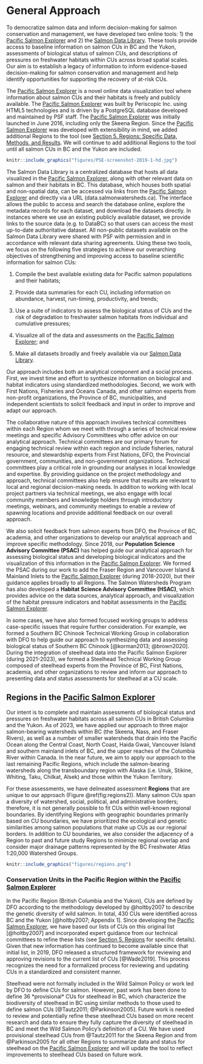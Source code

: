 # General Approach

To democratize salmon data and inform decision-making for salmon conservation and management, we have developed two online tools: 1) the [Pacific Salmon Explorer](https://www.salmonexplorer.ca) and 2) the [Salmon Data Library](https://www.data.salmonwatersheds.ca). These tools provide access to baseline information on salmon CUs in BC and the Yukon, assessments of biological status of salmon CUs, and descriptions of pressures on freshwater habitats within CUs across broad spatial scales. Our aim is to establish a legacy of information to inform evidence-based decision-making for salmon conservation and management and help identify opportunities for supporting the recovery of at-risk CUs.

The [Pacific Salmon Explorer](https://www.salmonexplorer.ca) is a novel online data visualization tool where information about salmon CUs and their habitats is freely and publicly available. The [Pacific Salmon Explorer](https://www.salmonexplorer.ca) was built by Periscopic Inc. using HTML5 technologies and is driven by a PostgreSQL database developed and maintained by PSF staff. The [Pacific Salmon Explorer](https://www.salmonexplorer.ca) was initially launched in June 2016, including only the Skeena Region. Since the [Pacific Salmon Explorer](https://www.salmonexplorer.ca) was developed with extensibility in mind, we added additional Regions to the tool (see [Section 5. Regions: Specific Data, Methods, and Results](#regions). We will continue to add additional Regions to the tool until all salmon CUs in BC and the Yukon are included.

```r
knitr::include_graphics("figures/PSE-screenshot-2019-1-hd.jpg")
```

The Salmon Data Library is a centralized database that hosts all data visualized in the [Pacific Salmon Explorer](https://www.salmonexplorer.ca), along with other relevant data on salmon and their habitats in BC. This database, which houses both spatial and non-spatial data, can be accessed via links from the [Pacific Salmon Explorer](https://www.salmonexplorer.ca) and directly via a URL (data.salmonwatersheds.ca). The interface allows the public to access and search the database online, explore the metadata records for each dataset, and download the datasets directly. In instances where we use an existing publicly available dataset, we provide links to the source data (e.g. to DataBC) so that users can access the most up-to-date authoritative dataset. All non-public datasets available on the Salmon Data Library were shared with PSF with permission and in accordance with relevant data sharing agreements. Using these two tools, we focus on the following five strategies to achieve our overarching objectives of strengthening and improving access to baseline scientific information for salmon CUs:

1.  Compile the best available existing data for Pacific salmon populations and their habitats;

2.  Provide data summaries for each CU, including information on abundance, harvest, run-timing, productivity, and trends;

3.  Use a suite of indicators to assess the biological status of CUs and the risk of degradation to freshwater salmon habitats from individual and cumulative pressures;

4.  Visualize all of the data and assessments on the [Pacific Salmon Explorer](https://www.salmonexplorer.ca); and

5.  Make all datasets broadly and freely available via our [Salmon Data Library](https://www.data.salmonwatersheds.ca).

Our approach includes both an analytical component and a social process. First, we invest time and effort to synthesize information on biological and habitat indicators using standardized methodologies. Second, we work with First Nations, Fisheries and Oceans Canada, and other salmon experts from non-profit organizations, the Province of BC, municipalities, and independent scientists to solicit feedback and input in order to improve and adapt our approach.

The collaborative nature of this approach involves technical committees within each Region whom we meet with through a series of technical review meetings and specific Advisory Committees who offer advice on our analytical approach. Technical committees are our primary forum for engaging technical review within each region and include fisheries, natural resource, and stewardship experts from First Nations, DFO, the Provincial government, communities, and non-government organizations. Technical committees play a critical role in grounding our analyses in local knowledge and expertise. By providing guidance on the project methodology and approach, technical committees also help ensure that results are relevant to local and regional decision-making needs. In addition to working with local project partners via technical meetings, we also engage with local community members and knowledge holders through introductory meetings, webinars, and community meetings to enable a review of spawning locations and provide additional feedback on our overall approach.

We also solicit feedback from salmon experts from DFO, the Province of BC, academia, and other organizations to develop our analytical approach and improve specific methodology. Since 2018, our **Population Science Advisory Committee (PSAC)** has helped guide our analytical approach for assessing biological status and developing biological indicators and the visualization of this information in the [Pacific Salmon Explorer](https://www.salmonexplorer.ca). We formed the PSAC during our work to add the Fraser Region and Vancouver Island & Mainland Inlets to the [Pacific Salmon Explorer](https://www.salmonexplorer.ca) (during 2018-2020), but their guidance applies broadly to all Regions. The Salmon Watersheds Program has also developed a **Habitat Science Advisory Committee (HSAC)**, which provides advice on the data sources, analytical approach, and visualization of the habitat pressure indicators and habitat assessments in the [Pacific Salmon Explorer](https://www.salmonexplorer.ca).

In some cases, we have also formed focused working groups to address case-specific issues that require further consideration. For example, we formed a Southern BC Chinook Technical Working Group in collaboration with DFO to help guide our approach to synthesizing data and assessing biological status of Southern BC Chinook [@korman2013; @brown2020]. During the integration of steelhead data into the Pacific Salmon Explorer (during 2021-2023), we formed a Steelhead Technical Working Group composed of steelhead experts from the Province of BC, First Nations, academia, and other organizations to review and inform our approach to presenting data and status assessments for steelhead at a CU scale.

## Regions in the [Pacific Salmon Explorer](https://www.salmonexplorer.ca)

Our intent is to complete and maintain assessments of biological status and pressures on freshwater habitats across all salmon CUs in British Columbia and the Yukon. As of 2023, we have applied our approach to three major salmon-bearing watersheds within BC (the Skeena, Nass, and Fraser Rivers), as well as a number of smaller watersheds that drain into the Pacific Ocean along the Central Coast, North Coast, Haida Gwaii, Vancouver Island and southern mainland inlets of BC, and the upper reaches of the Columbia River within Canada. In the near future, we aim to apply our approach to the last remaining Pacific Regions, which include the salmon-bearing watersheds along the transboundary region with Alaska (i.e. Unuk, Stikine, Whiting, Taku, Chilkat, Alsek) and those within the Yukon Territory.

For these assessments, we have delineated assessment **Regions** that are unique to our approach (Figure \@ref(fig:regions2)). Many salmon CUs span a diversity of watershed, social, political, and administrative borders; therefore, it is not generally possible to fit CUs within well-known regional boundaries. By identifying Regions with geographic boundaries primarily based on CU boundaries, we have prioritized the ecological and genetic similarities among salmon populations that make up CUs as our regional borders. In addition to CU boundaries, we also consider the adjacency of a Region to past and future study Regions to minimize regional overlap and consider major drainage patterns represented by the BC Freshwater Atlas 1:20,000 Watershed Groups.

```r
knitr::include_graphics("figures/regions.png")
```

### Conservation Units in the Pacific Region within the [Pacific Salmon Explorer](https://www.salmonexplorer.ca)

In the Pacific Region (British Columbia and the Yukon), CUs are defined by DFO according to the methodology developed by @holtby2007 to describe the genetic diversity of wild salmon. In total, 430 CUs were identified across BC and the Yukon [@holtby2007; Appendix 1]. Since developing the [Pacific Salmon Explorer](https://www.salmonexplorer.ca), we have based our lists of CUs on this original list [@holtby2007] and incorporated expert guidance from our technical committees to refine these lists (see [Section 5. Regions](#regions) for specific details). Given that new information has continued to become available since that initial list, in 2019, DFO released a structured framework for reviewing and approving revisions to the current list of CUs [@Wade2019]. This process recognizes the need for a formalized process for reviewing and updating CUs in a standardized and consistent manner.

Steelhead were not formally included in the Wild Salmon Policy or work led by DFO to define CUs for salmon. However, past work has been done to define 36 \*provisional\* CUs for steelhead in BC, which characterize the biodiversity of steelhead in BC using similar methods to those used to define salmon CUs [@Tautz2011; @Parkinson2005]. Future work is needed to review and potentially refine these steelhead CUs based on more recent research and data to ensure they fully capture the diversity of steelhead in BC and meet the Wild Salmon Policy's definition of a CU. We have used provisional steelhead CUs from @Tautz2011 for the Skeena Region and from @Parkinson2005 for all other Regions to summarize data and status for steelhead on the [Pacific Salmon Explorer](https://www.salmonexplorer.ca) and will update the tool to reflect improvements to steelhead CUs based on future work.
